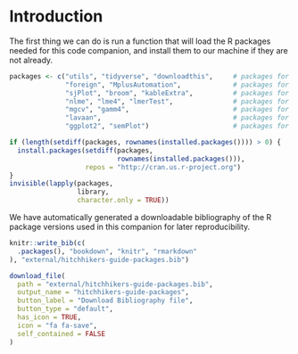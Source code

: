 # Introduction {#intro}

The first thing we can do is run a function that will load the R packages needed for this code companion, and install them to our machine if they are not already.

```r
packages <- c("utils", "tidyverse", "downloadthis",     # packages for data management
              "foreign", "MplusAutomation",             # packages for writing data         
              "sjPlot", "broom", "kableExtra",          # packages for generating tables
              "nlme", "lme4", "lmerTest",               # packages for MLMs
              "mgcv", "gamm4",                          # packages for GAMMs
              "lavaan",                                 # packages for SEMs
              "ggplot2", "semPlot")                     # packages for visualization                     

if (length(setdiff(packages, rownames(installed.packages()))) > 0) {
  install.packages(setdiff(packages, 
                           rownames(installed.packages())), 
                   repos = "http://cran.us.r-project.org")
}
invisible(lapply(packages, 
                 library, 
                 character.only = TRUE))
```

We have automatically generated a downloadable bibliography of the R package versions used in this companion for later reproducibility.

```r
knitr::write_bib(c(
  .packages(), "bookdown", "knitr", "rmarkdown"
), "external/hitchhikers-guide-packages.bib")
```
```r
download_file(
  path = "external/hitchhikers-guide-packages.bib",
  output_name = "hitchhikers-guide-packages",
  button_label = "Download Bibliography file",
  button_type = "default",
  has_icon = TRUE,
  icon = "fa fa-save",
  self_contained = FALSE
)
```